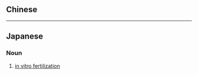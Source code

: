 {{also|體外受精}}
==Chinese==
{{zh-see|體外受精}}

----

==Japanese==
{{wikipedia|lang=ja}}
{{ja-kanjitab|たい|がい|じゅ|せい|yomi=on}}

===Noun===
{{ja-noun|たいがい じゅせい|kyu=體外受精}}

# [[in vitro fertilization]] {{gloss|(medicine) the fertilization of an egg by sperm outside of a woman's body}}
